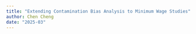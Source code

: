 ```yaml
---
title: "Extending Contamination Bias Analysis to Minimum Wage Studies"
author: Chen Cheng 
date: "2025-03" 
---
```


 